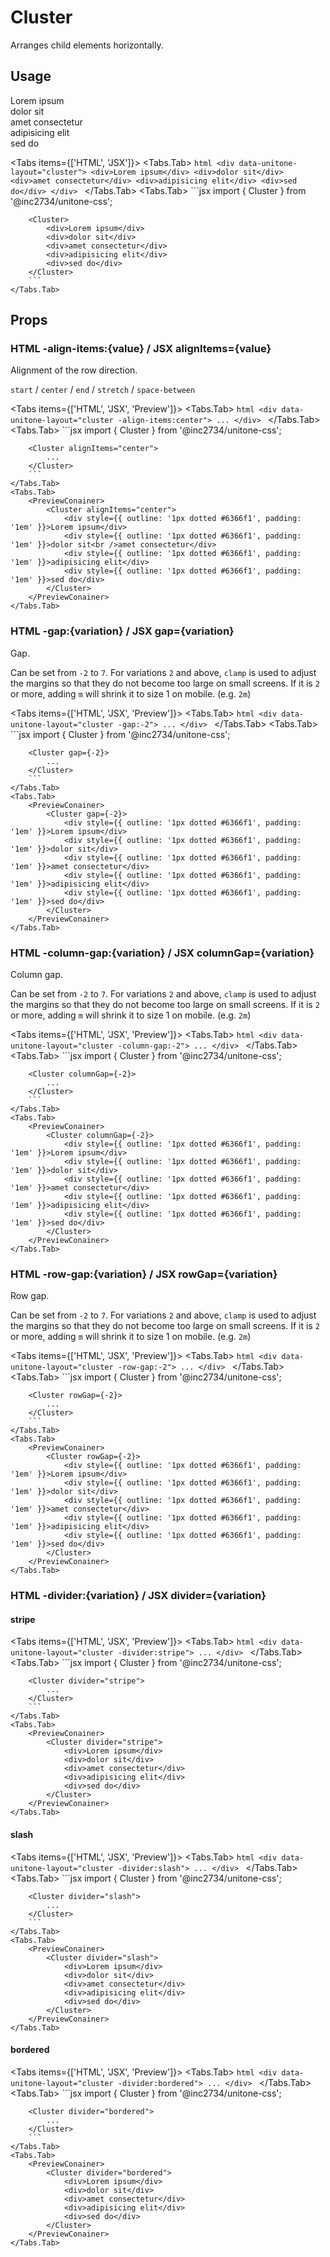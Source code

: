 
# Cluster

Arranges child elements horizontally.

## Usage

<PreviewConainer>
	<Cluster>
		<div style={{ outline: '1px dotted #6366f1', padding: '1em' }}>Lorem ipsum</div>
		<div style={{ outline: '1px dotted #6366f1', padding: '1em' }}>dolor sit</div>
		<div style={{ outline: '1px dotted #6366f1', padding: '1em' }}>amet consectetur</div>
		<div style={{ outline: '1px dotted #6366f1', padding: '1em' }}>adipisicing elit</div>
		<div style={{ outline: '1px dotted #6366f1', padding: '1em' }}>sed do</div>
	</Cluster>
</PreviewConainer>

<Tabs items={['HTML', 'JSX']}>
	<Tabs.Tab>
		```html
		<div data-unitone-layout="cluster">
			<div>Lorem ipsum</div>
			<div>dolor sit</div>
			<div>amet consectetur</div>
			<div>adipisicing elit</div>
			<div>sed do</div>
		</div>
		```
	</Tabs.Tab>
	<Tabs.Tab>
		```jsx
		import { Cluster } from '@inc2734/unitone-css';

		<Cluster>
			<div>Lorem ipsum</div>
			<div>dolor sit</div>
			<div>amet consectetur</div>
			<div>adipisicing elit</div>
			<div>sed do</div>
		</Cluster>
		```
	</Tabs.Tab>
</Tabs>

## Props

### <Badge>HTML</Badge> -align-items:\{value\} / <Badge>JSX</Badge> alignItems=\{value\}

Alignment of the row direction.

`start` / `center` / `end` / `stretch` / `space-between`

<Tabs items={['HTML', 'JSX', 'Preview']}>
	<Tabs.Tab>
		```html
		<div data-unitone-layout="cluster -align-items:center">
			...
		</div>
		```
	</Tabs.Tab>
	<Tabs.Tab>
		```jsx
		import { Cluster } from '@inc2734/unitone-css';

		<Cluster alignItems="center">
			...
		</Cluster>
		```
	</Tabs.Tab>
	<Tabs.Tab>
		<PreviewConainer>
			<Cluster alignItems="center">
				<div style={{ outline: '1px dotted #6366f1', padding: '1em' }}>Lorem ipsum</div>
				<div style={{ outline: '1px dotted #6366f1', padding: '1em' }}>dolor sit<br />amet consectetur</div>
				<div style={{ outline: '1px dotted #6366f1', padding: '1em' }}>adipisicing elit</div>
				<div style={{ outline: '1px dotted #6366f1', padding: '1em' }}>sed do</div>
			</Cluster>
		</PreviewConainer>
	</Tabs.Tab>
</Tabs>

### <Badge>HTML</Badge> -gap:\{variation\} / <Badge>JSX</Badge> gap=\{variation\}

Gap.

Can be set from `-2` to `7`. For variations `2` and above, `clamp` is used to adjust the margins so that they do not become too large on small screens. If it is `2` or more, adding `m` will shrink it to size 1 on mobile. (e.g. `2m`)

<Tabs items={['HTML', 'JSX', 'Preview']}>
	<Tabs.Tab>
		```html
		<div data-unitone-layout="cluster -gap:-2">
			...
		</div>
		```
	</Tabs.Tab>
	<Tabs.Tab>
		```jsx
		import { Cluster } from '@inc2734/unitone-css';

		<Cluster gap={-2}>
			...
		</Cluster>
		```
	</Tabs.Tab>
	<Tabs.Tab>
		<PreviewConainer>
			<Cluster gap={-2}>
				<div style={{ outline: '1px dotted #6366f1', padding: '1em' }}>Lorem ipsum</div>
				<div style={{ outline: '1px dotted #6366f1', padding: '1em' }}>dolor sit</div>
				<div style={{ outline: '1px dotted #6366f1', padding: '1em' }}>amet consectetur</div>
				<div style={{ outline: '1px dotted #6366f1', padding: '1em' }}>adipisicing elit</div>
				<div style={{ outline: '1px dotted #6366f1', padding: '1em' }}>sed do</div>
			</Cluster>
		</PreviewConainer>
	</Tabs.Tab>
</Tabs>

### <Badge>HTML</Badge> -column-gap:\{variation\} / <Badge>JSX</Badge> columnGap=\{variation\}

Column gap.

Can be set from `-2` to `7`. For variations `2` and above, `clamp` is used to adjust the margins so that they do not become too large on small screens. If it is `2` or more, adding `m` will shrink it to size 1 on mobile. (e.g. `2m`)

<Tabs items={['HTML', 'JSX', 'Preview']}>
	<Tabs.Tab>
		```html
		<div data-unitone-layout="cluster -column-gap:-2">
			...
		</div>
		```
	</Tabs.Tab>
	<Tabs.Tab>
		```jsx
		import { Cluster } from '@inc2734/unitone-css';

		<Cluster columnGap={-2}>
			...
		</Cluster>
		```
	</Tabs.Tab>
	<Tabs.Tab>
		<PreviewConainer>
			<Cluster columnGap={-2}>
				<div style={{ outline: '1px dotted #6366f1', padding: '1em' }}>Lorem ipsum</div>
				<div style={{ outline: '1px dotted #6366f1', padding: '1em' }}>dolor sit</div>
				<div style={{ outline: '1px dotted #6366f1', padding: '1em' }}>amet consectetur</div>
				<div style={{ outline: '1px dotted #6366f1', padding: '1em' }}>adipisicing elit</div>
				<div style={{ outline: '1px dotted #6366f1', padding: '1em' }}>sed do</div>
			</Cluster>
		</PreviewConainer>
	</Tabs.Tab>
</Tabs>

### <Badge>HTML</Badge> -row-gap:\{variation\} / <Badge>JSX</Badge> rowGap=\{variation\}

Row gap.

Can be set from `-2` to `7`. For variations `2` and above, `clamp` is used to adjust the margins so that they do not become too large on small screens. If it is `2` or more, adding `m` will shrink it to size 1 on mobile. (e.g. `2m`)

<Tabs items={['HTML', 'JSX', 'Preview']}>
	<Tabs.Tab>
		```html
		<div data-unitone-layout="cluster -row-gap:-2">
			...
		</div>
		```
	</Tabs.Tab>
	<Tabs.Tab>
		```jsx
		import { Cluster } from '@inc2734/unitone-css';

		<Cluster rowGap={-2}>
			...
		</Cluster>
		```
	</Tabs.Tab>
	<Tabs.Tab>
		<PreviewConainer>
			<Cluster rowGap={-2}>
				<div style={{ outline: '1px dotted #6366f1', padding: '1em' }}>Lorem ipsum</div>
				<div style={{ outline: '1px dotted #6366f1', padding: '1em' }}>dolor sit</div>
				<div style={{ outline: '1px dotted #6366f1', padding: '1em' }}>amet consectetur</div>
				<div style={{ outline: '1px dotted #6366f1', padding: '1em' }}>adipisicing elit</div>
				<div style={{ outline: '1px dotted #6366f1', padding: '1em' }}>sed do</div>
			</Cluster>
		</PreviewConainer>
	</Tabs.Tab>
</Tabs>

### <Badge>HTML</Badge> -divider:\{variation\} / <Badge>JSX</Badge> divider=\{variation\}

#### stripe

<Tabs items={['HTML', 'JSX', 'Preview']}>
	<Tabs.Tab>
		```html
		<div data-unitone-layout="cluster -divider:stripe">
			...
		</div>
		```
	</Tabs.Tab>
	<Tabs.Tab>
		```jsx
		import { Cluster } from '@inc2734/unitone-css';

		<Cluster divider="stripe">
			...
		</Cluster>
		```
	</Tabs.Tab>
	<Tabs.Tab>
		<PreviewConainer>
			<Cluster divider="stripe">
				<div>Lorem ipsum</div>
				<div>dolor sit</div>
				<div>amet consectetur</div>
				<div>adipisicing elit</div>
				<div>sed do</div>
			</Cluster>
		</PreviewConainer>
	</Tabs.Tab>
</Tabs>

#### slash

<Tabs items={['HTML', 'JSX', 'Preview']}>
	<Tabs.Tab>
		```html
		<div data-unitone-layout="cluster -divider:slash">
			...
		</div>
		```
	</Tabs.Tab>
	<Tabs.Tab>
		```jsx
		import { Cluster } from '@inc2734/unitone-css';

		<Cluster divider="slash">
			...
		</Cluster>
		```
	</Tabs.Tab>
	<Tabs.Tab>
		<PreviewConainer>
			<Cluster divider="slash">
				<div>Lorem ipsum</div>
				<div>dolor sit</div>
				<div>amet consectetur</div>
				<div>adipisicing elit</div>
				<div>sed do</div>
			</Cluster>
		</PreviewConainer>
	</Tabs.Tab>
</Tabs>

#### bordered

<Tabs items={['HTML', 'JSX', 'Preview']}>
	<Tabs.Tab>
		```html
		<div data-unitone-layout="cluster -divider:bordered">
			...
		</div>
		```
	</Tabs.Tab>
	<Tabs.Tab>
		```jsx
		import { Cluster } from '@inc2734/unitone-css';

		<Cluster divider="bordered">
			...
		</Cluster>
		```
	</Tabs.Tab>
	<Tabs.Tab>
		<PreviewConainer>
			<Cluster divider="bordered">
				<div>Lorem ipsum</div>
				<div>dolor sit</div>
				<div>amet consectetur</div>
				<div>adipisicing elit</div>
				<div>sed do</div>
			</Cluster>
		</PreviewConainer>
	</Tabs.Tab>
</Tabs>

